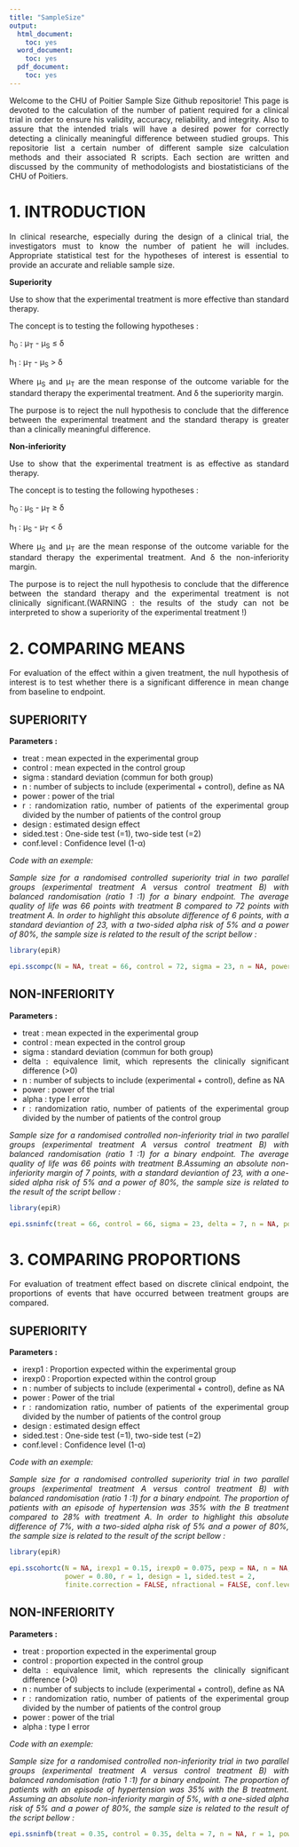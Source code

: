 ```yaml
---
title: "SampleSize"
output:
  html_document:
    toc: yes
  word_document:
    toc: yes
  pdf_document:
    toc: yes
---
```



<div style="text-align: justify">

<p>Welcome to the CHU of Poitier Sample Size Github repositorie! This page is devoted to the calculation of the number of patient required for a clinical trial in order to ensure his validity, accuracy, reliability, and integrity. Also to assure that the intended trials will have a desired power for correctly detecting a clinically meaningful difference between studied groups. This repositorie list a certain number of different sample size calculation methods and their associated R scripts. Each section are written and discussed by the community of methodologists and biostatisticians of the CHU of Poitiers.
</p>

# 1. INTRODUCTION

<p>In clinical researche, especially during the design of a clinical trial, the investigators must to know the number of patient he will includes. Appropriate statistical test for the hypotheses of interest is essential to provide an accurate and reliable sample size.
</p>

**Superiority**

Use to show that the experimental treatment is more effective than standard therapy.

The concept is to testing the following hypotheses :

h~0~ : μ~T~ - μ~S~ ≤ δ

h~1~ : μ~T~ - μ~S~ > δ

Where µ~S~ and µ~T~ are the mean response of the outcome variable for the standard therapy the experimental treatment. And δ the superiority margin.

The purpose is to reject the null hypothesis to conclude that the difference between the experimental treatment and the standard therapy is greater than a clinically meaningful difference.

**Non-inferiority**

Use to show that the experimental treatment is as effective as standard therapy.

The concept is to testing the following hypotheses :

h~0~ : μ~S~ - μ~T~ ≥ δ

h~1~ : μ~S~ - μ~T~ < δ

Where µ~S~ and µ~T~ are the mean response of the outcome variable for the standard therapy the experimental treatment. And δ the non-inferiority margin.

The purpose is to reject the null hypothesis to conclude that the difference between the standard therapy and the experimental treatment is not clinically significant.(WARNING : the results of the study can not be interpreted to show a superiority of the experimental treatment !)

# 2. COMPARING MEANS

<p>For evaluation of the effect within a given treatment, the null hypothesis of interest is to test whether there is a significant difference in mean change from baseline to endpoint.
</p>

## SUPERIORITY

**Parameters :**

* treat : mean expected in the experimental group
* control : mean expected in the control group
* sigma : standard deviation (commun for both group)
* n : number of subjects to include (experimental + control), define as NA
* power : power of the trial
* r : randomization ratio, number of patients of the experimental group divided by the number of patients of the control group
* design : estimated design effect
* sided.test : One-side test (=1), two-side test (=2) 
*	conf.level : Confidence level (1-α)

*Code with an exemple: *

*Sample size for a randomised controlled superiority trial in two parallel groups (experimental treatment A versus control treatment B) with balanced randomisation (ratio 1 :1) for a binary endpoint. The average quality of life was 66 points with treatment B compared to 72 points with treatment A. In order to highlight this absolute difference of 6 points, with a standard deviantion of 23, with a two-sided alpha risk of 5% and a power of 80%, the sample size is related to the result of the script bellow :*

```r
library(epiR)

epi.sscompc(N = NA, treat = 66, control = 72, sigma = 23, n = NA, power = 0.8, r = 1, design = 1, sided.test = 2, conf.level = 0.95)
```

## NON-INFERIORITY

**Parameters :**

* treat : mean expected in the experimental group
* control : mean expected in the control group
* sigma : standard deviation (commun for both group)
* delta : equivalence limit, which represents the clinically significant difference (>0)
* n : number of subjects to include (experimental + control), define as NA
* power : power of the trial
* alpha : type I error
* r : randomization ratio, number of patients of the experimental group divided by the number of patients of the control group

*Sample size for a randomised controlled non-inferiority trial in two parallel groups (experimental treatment A versus control treatment B) with balanced randomisation (ratio 1 :1) for a binary endpoint. The average quality of life was 66 points with treatment B.Assuming an absolute non-inferiority margin of 7 points, with a standard deviantion of 23, with a one-sided alpha risk of 5% and a power of 80%, the sample size is related to the result of the script bellow :*

```r
library(epiR)

epi.ssninfc(treat = 66, control = 66, sigma = 23, delta = 7, n = NA, power = 0.8, alpha = 0.05, r = 1)
```

# 3. COMPARING PROPORTIONS

<p>For evaluation of treatment effect based on discrete clinical endpoint, the proportions of events that have occurred between treatment groups are compared.
</p>

## SUPERIORITY

**Parameters :**

*	irexp1 : Proportion expected within the experimental group
*	irexp0 : Proportion expected within the control group
* n : number of subjects to include (experimental + control), define as NA
*	power : Power of the trial
* r : randomization ratio, number of patients of the experimental group divided by the number of patients of the control group
* design : estimated design effect
*	sided.test : One-side test (=1), two-side test (=2) 
*	conf.level : Confidence level (1-α)

*Code with an exemple: *

*Sample size for a randomised controlled superiority trial in two parallel groups (experimental treatment A versus control treatment B) with balanced randomisation (ratio 1 :1) for a binary endpoint. The proportion of patients with an episode of hypertension was 35% with the B treatment compared to 28% with treatment A. In order to highlight this absolute difference of 7%, with a two-sided alpha risk of 5% and a power of 80%, the sample size is related to the result of the script bellow :*


```r
library(epiR)

epi.sscohortc(N = NA, irexp1 = 0.15, irexp0 = 0.075, pexp = NA, n = NA, 
              power = 0.80, r = 1, design = 1, sided.test = 2, 
              finite.correction = FALSE, nfractional = FALSE, conf.level = 0.95)

```

## NON-INFERIORITY

**Parameters :**

* treat : proportion expected in the experimental group
* control : proportion expected in the control group
* delta : equivalence limit, which represents the clinically significant difference (>0)
* n : number of subjects to include (experimental + control), define as NA
* r : randomization ratio, number of patients of the experimental group divided by the number of patients of the control group
* power : power of the trial
* alpha : type I error

*Code with an exemple: *

*Sample size for a randomised controlled non-inferiority trial in two parallel groups (experimental treatment A versus control treatment B) with balanced randomisation (ratio 1 :1) for a binary endpoint. The proportion of patients with an episode of hypertension was 35% with the B treatment. Assuming an absolute non-inferiority margin of 5%, with a one-sided alpha risk of 5% and a power of 80%, the sample size is related to the result of the script bellow :*

```r
epi.ssninfb(treat = 0.35, control = 0.35, delta = 7, n = NA, r = 1, power = 0.8, alpha = 0.05)
```

